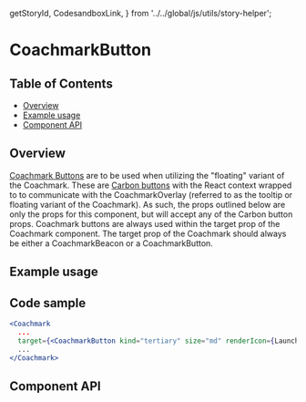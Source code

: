   getStoryId,
  CodesandboxLink,
} from '../../global/js/utils/story-helper';

# CoachmarkButton

## Table of Contents

- [Overview](#overview)
- [Example usage](#example-usage)
- [Component API](#component-api)

## Overview

[Coachmark Buttons](https://pages.github.ibm.com/cdai-design/pal/novice-to-pro/components/coachmark/usage/#floating)
are to be used when utilizing the "floating" variant of the Coachmark. These are
[Carbon buttons](https://v10.carbondesignsystem.com/components/button/usage/)
with the React context wrapped to to communicate with the CoachmarkOverlay
(referred to as the tooltip or floating variant of the Coachmark). As such, the
props outlined below are only the props for this component, but will accept any
of the Carbon button props. Coachmark buttons are always used within the target
prop of the Coachmark component. The target prop of the Coachmark should always
be either a CoachmarkBeacon or a CoachmarkButton.

## Example usage

<Canvas className="coachmarkExample">
  <div className="CoachmarkBaseExampleUsage">
    <Story id={getStoryId(CoachmarkButton.displayName, 'coachmark-button')} />
  </div>
</Canvas>

## Code sample

```jsx
<Coachmark
  ...
  target={<CoachmarkButton kind="tertiary" size="md" renderIcon={Launch16}>Click Me</CoachmarkButton>}>
  ...
</Coachmark>

```

## Component API

<ArgsTable />
